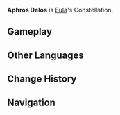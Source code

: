 {{Constellation Overview Infobox
|title     = Aphros Delos
|character = Eula
|meaning   = Brilliant Sea-Foam
}}
'''Aphros Delos''' is [[Eula]]'s Constellation.

==Gameplay==
{{Constellation Table|Eula}}

==Other Languages==
{{Other Languages
|en      = Aphros Delos
|en_lang = grc
|en_tl   = Brilliant Sea-Foam
|zhs     = 浪沫座
|zhs_rm  = Làngmò-zuò
|zht     = 浪沫座
|zht_rm  = Làngmò-zuò
|zh_tl   = Wave Foam Constellation
|ja      = 波沫座
|ja_rm   = Hamatsu<!--Namifubuki?-->-za{{Assumed}}
|ja_tl   = Wave Foam Constellation{{Sino|ja}}
|ko      = 물보라자리
|ko_rm   = Mulbora-jari
|ko_tl   = Water Spray Constellation
|es      = Aphros Delos
|fr      = Aphros Delos
|ru      = Морская Пена
|ru_tl   = Sea Foam
|th      = Aphros Delos
|vi      = {{tt|Cung|宫}} {{tt|Lãng Mạt|浪沫}}
|vi_tl   = Wave Foam Constellation{{Sino|vi|part=1}}
|de      = Aphros Delos
|id      = Aphros Delos
|pt      = Aphros Delos
}}

==Change History==
{{Change History|1.5}}

==Navigation==
{{Constellation Navbox}}